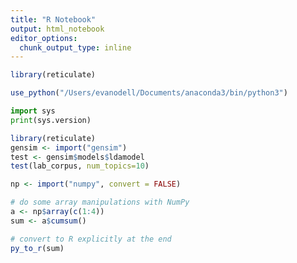 ```yaml
---
title: "R Notebook"
output: html_notebook
editor_options: 
  chunk_output_type: inline
---
```



```r
library(reticulate)

use_python("/Users/evanodell/Documents/anaconda3/bin/python3")
```

```python
import sys
print(sys.version)
```

<!--
### Python topic model

```python
import pandas as pd
from gensim.corpora import Dictionary, MmCorpus
from gensim.models.word2vec import LineSentence
import gensim
import os
import warnings
warnings.filterwarnings('ignore')


```
-->

```r
library(reticulate)
gensim <- import("gensim")
test <- gensim$models$ldamodel
test(lab_corpus, num_topics=10)

np <- import("numpy", convert = FALSE)

# do some array manipulations with NumPy
a <- np$array(c(1:4))
sum <- a$cumsum()

# convert to R explicitly at the end
py_to_r(sum)

```

